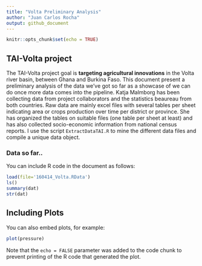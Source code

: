 ```yaml
---
title: "Volta Preliminary Analysis"
author: "Juan Carlos Rocha"
output: github_document
---
```


```r
knitr::opts_chunk$set(echo = TRUE)
```

## TAI-Volta project

The TAI-Volta project goal is **targeting agricultural innovations** in the Volta river basin, between Ghana and Burkina Faso. This document present a preliminary analysis of the data we've got so far as a showcase of we can do once more data comes into the pipeline. Katja Malmborg has been collecting data from project collaborators and the statistics beaureau from both countries. Raw data are mainly excel files with several tables per sheet indicating area or crops production over time per district or province. She has organized the tables on suitable files (one table per sheet at least) and has also collected socio-economic information from national census reports. I use the script `ExtractDataTAI.R` to mine the different data files and compile a unique data object.

### Data so far..


You can include R code in the document as follows:

```r
load(file='160414_Volta.RData')
ls()
summary(dat)
str(dat)
```

## Including Plots

You can also embed plots, for example:

```r
plot(pressure)
```

Note that the `echo = FALSE` parameter was added to the code chunk to prevent printing of the R code that generated the plot.
